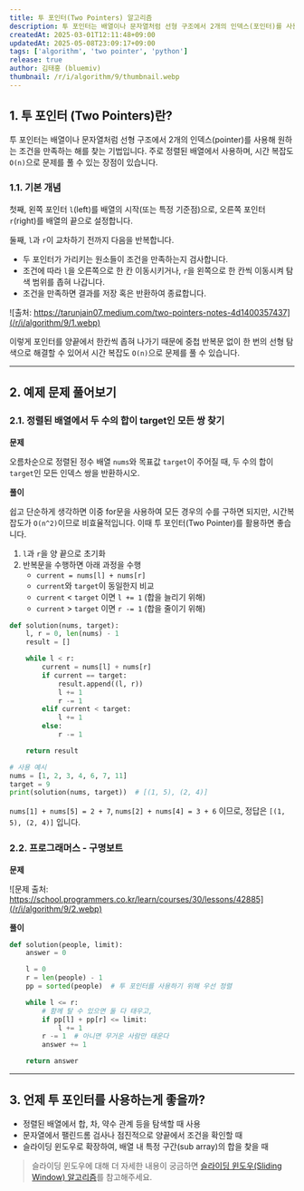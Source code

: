 ```yaml
---
title: 투 포인터(Two Pointers) 알고리즘
description: 투 포인터는 배열이나 문자열처럼 선형 구조에서 2개의 인덱스(포인터)를 사용해 원하는 조건을 만족하는 해를 효율적으로 찾는 기법입니다. 본 글에서는 투 포인터에 대해 설명하고 예제 문제도 같이 풀이합니다.
createdAt: 2025-03-01T12:11:48+09:00
updatedAt: 2025-05-08T23:09:17+09:00
tags: ['algorithm', 'two pointer', 'python']
release: true
author: 김태홍 (bluemiv)
thumbnail: /r/i/algorithm/9/thumbnail.webp
---
```


## 1. 투 포인터 (Two Pointers)란?

투 포인터는 배열이나 문자열처럼 선형 구조에서 2개의 인덱스(pointer)를 사용해 원하는 조건을 만족하는 해를 찾는 기법입니다. 주로 정렬된 배열에서 사용하며, 시간 복잡도 `O(n)`으로 문제를 풀 수 있는 장점이 있습니다.


### 1.1. 기본 개념

첫째, 왼쪽 포인터 `l`(left)를 배열의 시작(또는 특정 기준점)으로, 오른쪽 포인터 `r`(right)를 배열의 끝으로 설정합니다.

둘째, `l`과 `r`이 교차하기 전까지 다음을 반복합니다.

- 두 포인터가 가리키는 원소들이 조건을 만족하는지 검사합니다.
- 조건에 따라 `l`을 오른쪽으로 한 칸 이동시키거나, `r`을 왼쪽으로 한 칸씩 이동시켜 탐색 범위를 좁혀 나갑니다.
- 조건을 만족하면 결과를 저장 혹은 반환하여 종료합니다.

![출처: https://tarunjain07.medium.com/two-pointers-notes-4d1400357437](/r/i/algorithm/9/1.webp)

이렇게 포인터를 양끝에서 한칸씩 좁혀 나가기 때문에 중첩 반복문 없이 한 번의 선형 탐색으로 해결할 수 있어서 시간 복잡도 `O(n)`으로 문제를 풀 수 있습니다.

---

## 2. 예제 문제 풀어보기

### 2.1. 정렬된 배열에서 두 수의 합이 target인 모든 쌍 찾기

**문제**

오름차순으로 정렬된 정수 배열 `nums`와 목표값 `target`이 주어질 때, 두 수의 합이 `target`인 모든 인덱스 쌍을 반환하시오.

**풀이**

쉽고 단순하게 생각하면 이중 for문을 사용하여 모든 경우의 수를 구하면 되지만, 시간복잡도가 `O(n^2)`이므로 비효율적입니다. 이때 투 포인터(Two Pointer)를 활용하면 좋습니다.

1. `l`과 `r`을 양 끝으로 초기화
2. 반복문을 수행하면 아래 과정을 수행
    - `current = nums[l] + nums[r]`
    - `current`와 `target`이 동일한지 비교
    - `current` < `target` 이면 `l += 1` (합을 늘리기 위해)
    - `current` > `target` 이면 `r -= 1` (합을 줄이기 위해)

```python
def solution(nums, target):
    l, r = 0, len(nums) - 1
    result = []

    while l < r:
        current = nums[l] + nums[r]
        if current == target:
            result.append((l, r))
            l += 1
            r -= 1
        elif current < target:
            l += 1
        else:
            r -= 1

    return result

# 사용 예시
nums = [1, 2, 3, 4, 6, 7, 11]
target = 9
print(solution(nums, target))  # [(1, 5), (2, 4)]
```

`nums[1] + nums[5] = 2 + 7`, `nums[2] + nums[4] = 3 + 6` 이므로, 정답은 `[(1, 5), (2, 4)]` 입니다.

### 2.2. 프로그래머스 - 구명보트

**문제**

![문제 출처: https://school.programmers.co.kr/learn/courses/30/lessons/42885](/r/i/algorithm/9/2.webp)

**풀이**

```python
def solution(people, limit):
    answer = 0

    l = 0
    r = len(people) - 1
    pp = sorted(people)  # 투 포인터를 사용하기 위해 우선 정렬

    while l <= r:
        # 함께 탈 수 있으면 둘 다 태우고,
        if pp[l] + pp[r] <= limit:
            l += 1
        r -= 1  # 아니면 무거운 사람만 태운다
        answer += 1

    return answer
```

---

## 3. 언제 투 포인터를 사용하는게 좋을까?

- 정렬된 배열에서 합, 차, 약수 관계 등을 탐색할 때 사용
- 문자열에서 팰린드롬 검사나 점진적으로 양끝에서 조건을 확인할 때
- 슬라이딩 윈도우로 확장하여, 배열 내 특정 구간(sub array)의 합을 찾을 때

> 슬라이딩 윈도우에 대해 더 자세한 내용이 궁금하면 [슬라이딩 윈도우(Sliding Window) 알고리즘](/blog/algorithm/18)를 참고해주세요.
